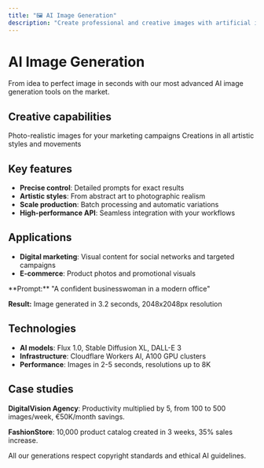 ```yaml
---
title: "🖼️ AI Image Generation"
description: "Create professional and creative images with artificial intelligence"
---
```


# AI Image Generation

From idea to perfect image in seconds with our most advanced AI image generation tools on the market.

## Creative capabilities

<CardGroup cols={2}>
  <Card title="Photorealistic photography" icon="camera">
    Photo-realistic images for your marketing campaigns
  </Card>
  <Card title="Artistic illustrations" icon="paint-brush">
    Creations in all artistic styles and movements
  </Card>
</CardGroup>

## Key features

- **Precise control**: Detailed prompts for exact results
- **Artistic styles**: From abstract art to photographic realism
- **Scale production**: Batch processing and automatic variations
- **High-performance API**: Seamless integration with your workflows

## Applications

- **Digital marketing**: Visual content for social networks and targeted campaigns
- **E-commerce**: Product photos and promotional visuals

<Expandable title="Generation example">
  **Prompt:** "A confident businesswoman in a modern office"

  **Result:** Image generated in 3.2 seconds, 2048x2048px resolution
</Expandable>

## Technologies

- **AI models**: Flux 1.0, Stable Diffusion XL, DALL-E 3
- **Infrastructure**: Cloudflare Workers AI, A100 GPU clusters
- **Performance**: Images in 2-5 seconds, resolutions up to 8K

## Case studies

**DigitalVision Agency**: Productivity multiplied by 5, from 100 to 500 images/week, €50K/month savings.

**FashionStore**: 10,000 product catalog created in 3 weeks, 35% sales increase.

<Note>
  All our generations respect copyright standards and ethical AI guidelines.
</Note>